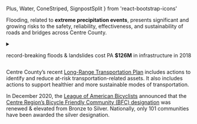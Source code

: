 Plus,
Water,
ConeStriped,
SignpostSplit
} from 'react-bootstrap-icons'

Flooding, related to **extreme precipitation events**, presents significant and growing risks to the safety, reliability, effectiveness, and sustainability of roads and bridges across Centre County.

<details>
<summary>

record-breaking <Water /> floods & <ConeStriped /> landslides cost PA **$126M** in infrastructure in 2018 <Plus />

</summary>
<article>

The Pennsylvania Auditor General [reported that in 2018](https://www.paauditor.gov/Media/Default/Reports/RPT_Climate_crisis_111219_FINAL.pdf) climate-related costs to Pennsylvania totaled at least $261 million;
that number includes record-breaking floods and landslides that caused more than $125.7 million in infrastructure damages.

During the rainstorm [in October 2016, 7-10” of rain fell](http://www.bennertownship.org/?page_id=1014) over the course of 4 hours in Centre County that damaged several bridges and roadways.
This event caused a landslide along Purdue Mountain Road in Benner Township which **closed the road for almost 2 years**.
FEMA and PEMA covered 65% of the \$933,000 needed for repairs.

We will be increasingly forced to divert funding to climate-caused infrastructure damages.

</article>
</details>

<aside>

<SignpostSplit />

Centre County’s recent [Long-Range Transportation Plan](https://www.crcog.net/lrtp2050)
includes actions to identify and reduce at-risk transportation-related assets.
It also includes actions to support healthier and more sustainable modes of transportation.

In December 2020, the [League of American Bicyclists](https://www.bikeleague.org/community)
announced that the [Centre Region’s Bicycle Friendly Community (BFC) designation](https://bikeleague.org/sites/default/files/bfareportcards/BFC_Fall_2020_ReportCard_State_College_Centre_Region_PA.pdf)
was renewed & elevated from Bronze to Silver.
Nationally, only 101 communities have been awarded the silver designation.

</aside>
